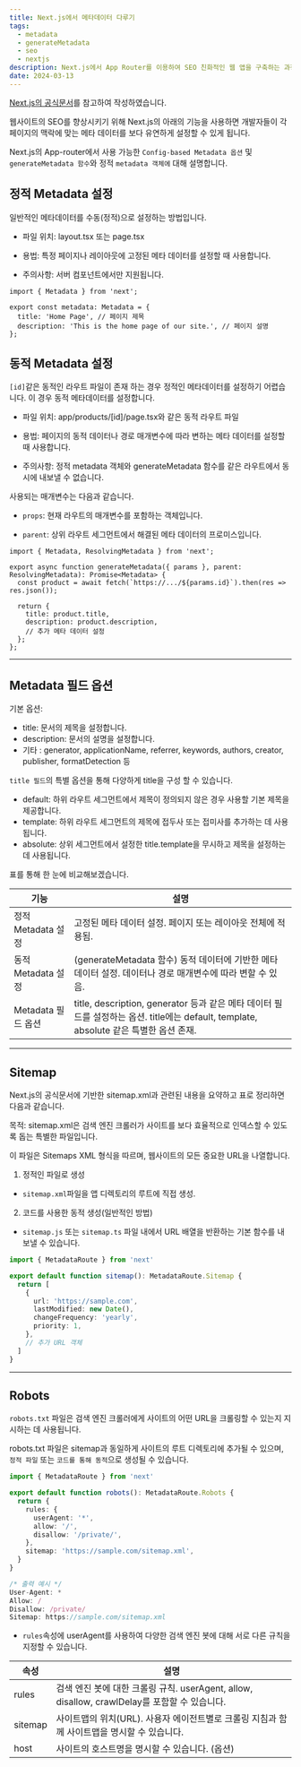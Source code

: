 ```yaml
---
title: Next.js에서 메타데이터 다루기
tags:
  - metadata
  - generateMetadata
  - seo
  - nextjs
description: Next.js에서 App Router를 이용하여 SEO 친화적인 웹 앱을 구축하는 과정에서 Metadata Object와 generateMetadata 생성 방법과 옵션들을 구체적으로 살펴보겠습니다.
date: 2024-03-13
---
```


[Next.js의 공식문서](https://nextjs.org/docs/app/api-reference/functions/generate-metadata#generatemetadata-function '공식문서')를 참고하여 작성하였습니다.

웹사이트의 SEO를 향상시키기 위해 Next.js의 아래의 기능을 사용하면 개발자들이 각 페이지의 맥락에 맞는 메타 데이터를 보다 유연하게 설정할 수 있게 됩니다.

Next.js의 App-router에서 사용 가능한 `Config-based Metadata 옵션` 및 `generateMetadata 함수`와 정적 `metadata 객체에` 대해 설명합니다.

## 정적 Metadata 설정

일반적인 메타데이터를 수동(정적)으로 설정하는 방법입니다.

- 파일 위치: layout.tsx 또는 page.tsx

- 용법: 특정 페이지나 레이아웃에 고정된 메타 데이터를 설정할 때 사용합니다.

- 주의사항: 서버 컴포넌트에서만 지원됩니다.

```javascript:app/posts/page.tsx
import { Metadata } from 'next';

export const metadata: Metadata = {
  title: 'Home Page', // 페이지 제목
  description: 'This is the home page of our site.', // 페이지 설명
};
```

## 동적 Metadata 설정

`[id]`같은 동적인 라우트 파일이 존재 하는 경우 정적인 메타데이터를 설정하기 어렵습니다. 이 경우 동적 메타데이터를 설정합니다.

- 파일 위치: app/products/[id]/page.tsx와 같은 동적 라우트 파일

- 용법: 페이지의 동적 데이터나 경로 매개변수에 따라 변하는 메타 데이터를 설정할 때 사용합니다.

- 주의사항: 정적 metadata 객체와 generateMetadata 함수를 같은 라우트에서 동시에 내보낼 수 없습니다.

사용되는 매개변수는 다음과 같습니다.

- `props`: 현재 라우트의 매개변수를 포함하는 객체입니다.

- `parent`: 상위 라우트 세그먼트에서 해결된 메타 데이터의 프로미스입니다.

```javascript:app/posts/[id]/page.tsx
import { Metadata, ResolvingMetadata } from 'next';

export async function generateMetadata({ params }, parent: ResolvingMetadata): Promise<Metadata> {
  const product = await fetch(`https://.../${params.id}`).then(res => res.json());

  return {
    title: product.title,
    description: product.description,
    // 추가 메타 데이터 설정
  };
};
```

---

## Metadata 필드 옵션

기본 옵션:

- title: 문서의 제목을 설정합니다.
- description: 문서의 설명을 설정합니다.
- 기타 : generator, applicationName, referrer, keywords, authors, creator, publisher, formatDetection 등

`title 필드`의 특별 옵션을 통해 다양하게 title을 구성 할 수 있습니다.

- default: 하위 라우트 세그먼트에서 제목이 정의되지 않은 경우 사용할 기본 제목을 제공합니다.
- template: 하위 라우트 세그먼트의 제목에 접두사 또는 접미사를 추가하는 데 사용됩니다.
- absolute: 상위 세그먼트에서 설정한 title.template을 무시하고 제목을 설정하는 데 사용됩니다.

표를 통해 한 눈에 비교해보겠습니다.

| 기능               | 설명                                                                                                                                   |
| ------------------ | -------------------------------------------------------------------------------------------------------------------------------------- |
| 정적 Metadata 설정 | 고정된 메타 데이터 설정. 페이지 또는 레이아웃 전체에 적용됨.                                                                           |
| 동적 Metadata 설정 | (generateMetadata 함수) 동적 데이터에 기반한 메타 데이터 설정. 데이터나 경로 매개변수에 따라 변할 수 있음.                             |
| Metadata 필드 옵션 | title, description, generator 등과 같은 메타 데이터 필드를 설정하는 옵션. title에는 default, template, absolute 같은 특별한 옵션 존재. |

---

## Sitemap

Next.js의 공식문서에 기반한 sitemap.xml과 관련된 내용을 요약하고 표로 정리하면 다음과 같습니다.

목적: sitemap.xml은 검색 엔진 크롤러가 사이트를 보다 효율적으로 인덱스할 수 있도록 돕는 특별한 파일입니다.

이 파일은 Sitemaps XML 형식을 따르며, 웹사이트의 모든 중요한 URL을 나열합니다.

1. 정적인 파일로 생성

- `sitemap.xml`파일을 앱 디렉토리의 루트에 직접 생성.

2. 코드를 사용한 동적 생성(일반적인 방법)

- `sitemap.js` 또는 `sitemap.ts` 파일 내에서 URL 배열을 반환하는 기본 함수를 내보낼 수 있습니다.

```javascript:app/sitemap.ts
import { MetadataRoute } from 'next'

export default function sitemap(): MetadataRoute.Sitemap {
  return [
    {
      url: 'https://sample.com',
      lastModified: new Date(),
      changeFrequency: 'yearly',
      priority: 1,
    },
    // 추가 URL 객체
  ]
}
```

---

## Robots

`robots.txt` 파일은 검색 엔진 크롤러에게 사이트의 어떤 URL을 크롤링할 수 있는지 지시하는 데 사용됩니다.

robots.txt 파일은 sitemap과 동일하게 사이트의 루트 디렉토리에 추가될 수 있으며, `정적 파일` 또는 `코드를 통해 동적`으로 생성될 수 있습니다.

```javascript:app/robots.ts
import { MetadataRoute } from 'next'

export default function robots(): MetadataRoute.Robots {
  return {
    rules: {
      userAgent: '*',
      allow: '/',
      disallow: '/private/',
    },
    sitemap: 'https://sample.com/sitemap.xml',
  }
}

/* 출력 예시 */
User-Agent: *
Allow: /
Disallow: /private/
Sitemap: https://sample.com/sitemap.xml
```

- `rules`속성에 userAgent를 사용하여 다양한 검색 엔진 봇에 대해 서로 다른 규칙을 지정할 수 있습니다.

| 속성    | 설명                                                                                          |
| ------- | --------------------------------------------------------------------------------------------- |
| rules   | 검색 엔진 봇에 대한 크롤링 규칙. userAgent, allow, disallow, crawlDelay를 포함할 수 있습니다. |
| sitemap | 사이트맵의 위치(URL). 사용자 에이전트별로 크롤링 지침과 함께 사이트맵을 명시할 수 있습니다.   |
| host    | 사이트의 호스트명을 명시할 수 있습니다. (옵션)                                                |
